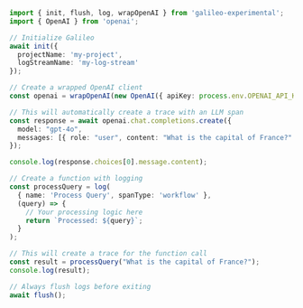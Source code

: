 ```typescript TypeScript
import { init, flush, log, wrapOpenAI } from 'galileo-experimental';
import { OpenAI } from 'openai';

// Initialize Galileo
await init({
  projectName: 'my-project',
  logStreamName: 'my-log-stream'
});

// Create a wrapped OpenAI client
const openai = wrapOpenAI(new OpenAI({ apiKey: process.env.OPENAI_API_KEY }));

// This will automatically create a trace with an LLM span
const response = await openai.chat.completions.create({
  model: "gpt-4o",
  messages: [{ role: "user", content: "What is the capital of France?" }],
});

console.log(response.choices[0].message.content);

// Create a function with logging
const processQuery = log(
  { name: 'Process Query', spanType: 'workflow' },
  (query) => {
    // Your processing logic here
    return `Processed: ${query}`;
  }
);

// This will create a trace for the function call
const result = processQuery("What is the capital of France?");
console.log(result);

// Always flush logs before exiting
await flush(); 
```